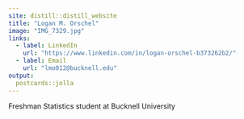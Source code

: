 ```yaml
---
site: distill::distill_website
title: "Logan M. Orschel"
image: "IMG_7329.jpg"
links:
  - label: LinkedIn
    url: "https://www.linkedin.com/in/logan-orschel-b373262b2/"
  - label: Email
    url: "lmo012@bucknell.edu"
output:
  postcards::jolla
---
```

 
Freshman Statistics student at Bucknell University